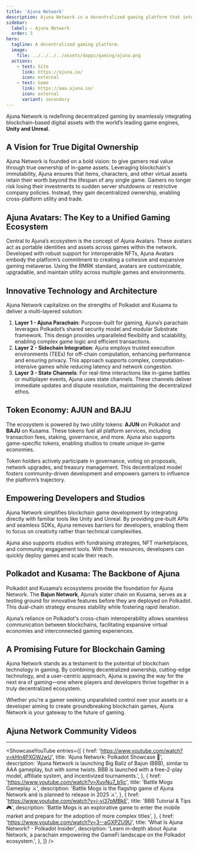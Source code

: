 ```yaml
---
title: 'Ajuna Network'
description: Ajuna Network is a decentralized gaming platform that integrates blockchain technology with leading game development engines like Unity and Unreal
sidebar:
  label: ✧ Ajuna Network
  order: 3
hero:
  tagline: A decentralized gaming platform.
  image: 
    file: ../../../../assets/dapps/gaming/ajuna.png
  actions:
    - text: Site
      link: https://ajuna.io/
      icon: external
    - text: Game
      link: https://aaa.ajuna.io/
      icon: external
      variant: secondary
---
```



Ajuna Network is redefining decentralized gaming by seamlessly integrating blockchain-based digital assets with the world’s leading game engines, **Unity and Unreal**.

## A Vision for True Digital Ownership
Ajuna Network is founded on a bold vision: to give gamers real value through true ownership of in-game assets. Leveraging blockchain's immutability, Ajuna ensures that items, characters, and other virtual assets retain their worth beyond the lifespan of any single game. Gamers no longer risk losing their investments to sudden server shutdowns or restrictive company policies. Instead, they gain decentralized ownership, enabling cross-platform utility and trade.

## Ajuna Avatars: The Key to a Unified Gaming Ecosystem
Central to Ajuna’s ecosystem is the concept of Ajuna Avatars. These avatars act as portable identities and assets across games within the network. Developed with robust support for interoperable NFTs, Ajuna Avatars embody the platform’s commitment to creating a cohesive and expansive gaming metaverse. Using the RMRK standard, avatars are customizable, upgradable, and maintain utility across multiple games and environments.

## Innovative Technology and Architecture
Ajuna Network capitalizes on the strengths of Polkadot and Kusama to deliver a multi-layered solution:
1. **Layer 1 - Ajuna Parachain**: Purpose-built for gaming, Ajuna’s parachain leverages Polkadot’s shared security model and modular Substrate framework. This design provides unparalleled flexibility and scalability, enabling complex game logic and efficient transactions.
2. **Layer 2 - Sidechain Integration**: Ajuna employs trusted execution environments (TEEs) for off-chain computation, enhancing performance and ensuring privacy. This approach supports complex, computation-intensive games while reducing latency and network congestion.
3. **Layer 3 - State Channels**: For real-time interactions like in-game battles or multiplayer events, Ajuna uses state channels. These channels deliver immediate updates and dispute resolution, maintaining the decentralized ethos.

## Token Economy: AJUN and BAJU
The ecosystem is powered by two utility tokens: **AJUN** on Polkadot and **BAJU** on Kusama. These tokens fuel all platform services, including transaction fees, staking, governance, and more. Ajuna also supports game-specific tokens, enabling studios to create unique in-game economies.

Token holders actively participate in governance, voting on proposals, network upgrades, and treasury management. This decentralized model fosters community-driven development and empowers gamers to influence the platform’s trajectory.

## Empowering Developers and Studios
Ajuna Network simplifies blockchain game development by integrating directly with familiar tools like Unity and Unreal. By providing pre-built APIs and seamless SDKs, Ajuna removes barriers for developers, enabling them to focus on creativity rather than technical complexities.

Ajuna also supports studios with fundraising strategies, NFT marketplaces, and community engagement tools. With these resources, developers can quickly deploy games and scale their reach.

## Polkadot and Kusama: The Backbone of Ajuna
Polkadot and Kusama’s ecosystems provide the foundation for Ajuna Network. The **Bajun Network**, Ajuna’s sister chain on Kusama, serves as a testing ground for innovative features before they are deployed on Polkadot. This dual-chain strategy ensures stability while fostering rapid iteration.

Ajuna’s reliance on Polkadot's cross-chain interoperability allows seamless communication between blockchains, facilitating expansive virtual economies and interconnected gaming experiences.

## A Promising Future for Blockchain Gaming
Ajuna Network stands as a testament to the potential of blockchain technology in gaming. By combining decentralized ownership, cutting-edge technology, and a user-centric approach, Ajuna is paving the way for the next era of gaming—one where players and developers thrive together in a truly decentralized ecosystem.

Whether you’re a gamer seeking unparalleled control over your assets or a developer aiming to create groundbreaking blockchain games, Ajuna Network is your gateway to the future of gaming.


## Ajuna Network Community Videos
------------
<ShowcaseYouTube
  entries={[
    {
      href: 'https://www.youtube.com/watch?v=kHn4PXGWJwU',
      title: 'Ajuna Network: Polkadot Showcase 🎥',
      description: 'Ajuna Network is launching Big Ballz of Bajun (BBB), similar to AAA gameplay, but with some twists. BBB is launched with a free-2-play model, affiliate system, and incentivized tournaments.',
    },
        {
      href: 'https://www.youtube.com/watch?v=XuvNu7_b1ic',
      title: 'Battle Mogs Gameplay ⚔️',
      description: 'Battle Mogs is the flagship game of Ajuna Network and is planned to release in 2025 ⚔️',
    },
            {
      href: 'https://www.youtube.com/watch?v=j-vi37pMBkE',
      title: 'BBB Tutorial & Tips 🎮',
      description: 'Battle Mogs is an explorative game to enter the mobile market and prepare for the adoption of more complex titles',
    },
            {
      href: 'https://www.youtube.com/watch?v=3--aGXPZU9U',
      title: 'What Is Ajuna Network? - Polkadot Insider',
      description: 'Learn in-depth about Ajuna Network, a parachain empowering the GameFi landscape on the Polkadot ecosystem.',
    },
  ]} />